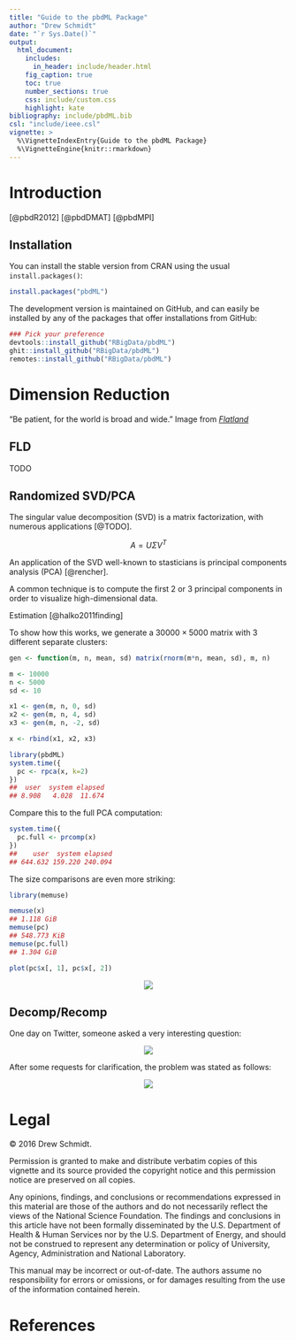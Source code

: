 ```yaml
---
title: "Guide to the pbdML Package"
author: "Drew Schmidt"
date: "`r Sys.Date()`"
output:
  html_document:
    includes:
      in_header: include/header.html
    fig_caption: true
    toc: true
    number_sections: true
    css: include/custom.css
    highlight: kate
bibliography: include/pbdML.bib
csl: "include/ieee.csl"
vignette: >
  %\VignetteIndexEntry{Guide to the pbdML Package}
  %\VignetteEngine{knitr::rmarkdown}
---
```



# Introduction

[@pbdR2012]
[@pbdDMAT]
[@pbdMPI]


## Installation
You can install the stable version from CRAN using the usual `install.packages()`:

```r
install.packages("pbdML")
```

The development version is maintained on GitHub, and can easily be installed by any of the packages that offer installations from GitHub:

```r
### Pick your preference
devtools::install_github("RBigData/pbdML")
ghit::install_github("RBigData/pbdML")
remotes::install_github("RBigData/pbdML")
```





# Dimension Reduction

<div class="centerfig">
  <img
    src="./pics/flatland.png" 
    class="captioned"
    alt=""
    title="Diagram for using relays with remoter">
  <div class="caption">"Be patient, for the world is broad and wide."  Image from <a href="http://downlode.org/Etext/flatland/contents.html">*Flatland*</a></div>
</div>


## FLD
TODO


## Randomized SVD/PCA

The singular value decomposition (SVD) is a matrix factorization, with numerous applications [@TODO].  

$$
A = U \Sigma V^T
$$

An application of the SVD well-known to stasticians is principal components analysis (PCA) [@rencher].

A common technique is to compute the first 2 or 3 principal components in order to visualize high-dimensional data.

Estimation
[@halko2011finding]

To show how this works, we generate a $30000\times 5000$ matrix with 3 different separate clusters:

```r
gen <- function(m, n, mean, sd) matrix(rnorm(m*n, mean, sd), m, n)

m <- 10000
n <- 5000
sd <- 10

x1 <- gen(m, n, 0, sd)
x2 <- gen(m, n, 4, sd)
x3 <- gen(m, n, -2, sd)

x <- rbind(x1, x2, x3)
```



```r
library(pbdML)
system.time({
  pc <- rpca(x, k=2)
})
##  user  system elapsed 
## 8.908   4.028  11.674 
```

Compare this to the full PCA computation:

```r
system.time({
  pc.full <- prcomp(x)
})
##    user  system elapsed 
## 644.632 159.220 240.094 
```

The size comparisons are even more striking:

```r
library(memuse)

memuse(x)
## 1.118 GiB
memuse(pc)
## 548.773 KiB
memuse(pc.full)
## 1.304 GiB
```

<!-- ```r
barplot(pc$sdev)
```

<center>
<img src="pics/svd_sdev.png">
</center> -->

```r
plot(pc$x[, 1], pc$x[, 2])
```

<center>
<img src="pics/svd_clusters.png">
</center>



## Decomp/Recomp
One day on Twitter, someone asked a very interesting question:

<center>
<img src="pics/tweet1.png">
</center>

After some requests for clarification, the problem was stated as follows:

<center>
<img src="pics/tweet2.png">
</center>





# Legal

&copy; 2016 Drew Schmidt.

Permission is granted to make and distribute verbatim copies of this vignette and its source provided the copyright notice and this permission notice are preserved on all copies.

Any opinions, findings, and conclusions or recommendations expressed in  this material are those of the authors and do not necessarily reflect the  views of the National Science Foundation.  The findings and conclusions in this article have not been formally disseminated by the U.S. Department of Health \& Human Services nor by the U.S. Department of Energy, and should not be construed to represent any determination or policy of University, Agency, Administration and National Laboratory.

This manual may be incorrect or out-of-date.  The authors assume no responsibility for errors or omissions, or for damages resulting from the use of the information contained herein.




# References
<script language="JavaScript" src="include/headers.js"></script>
